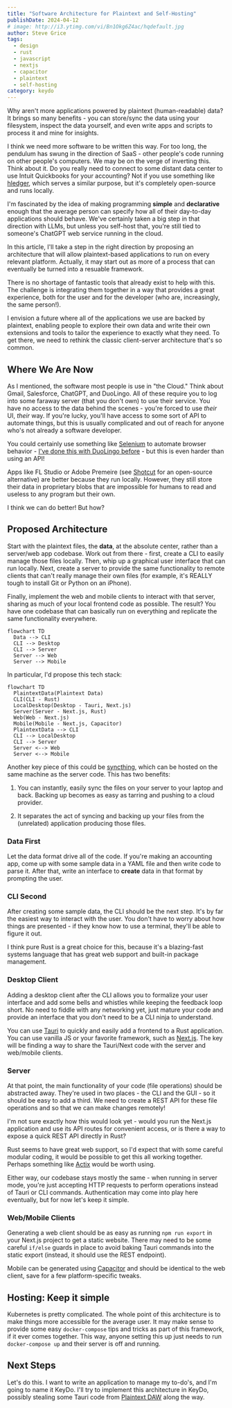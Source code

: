 ```yaml
---
title: "Software Architecture for Plaintext and Self-Hosting"
publishDate: 2024-04-12
# image: http://i3.ytimg.com/vi/Bn1Okg6Z4ac/hqdefault.jpg
author: Steve Grice
tags:
  - design
  - rust
  - javascript
  - nextjs
  - capacitor
  - plaintext
  - self-hosting
category: keydo
---
```


Why aren't more applications powered by plaintext (human-readable) data? It brings so many benefits - you can store/sync the data using your filesystem, inspect the data yourself, and even write apps and scripts to process it and mine for insights.

I think we need more software to be written this way. For too long, the pendulum has swung in the direction of SaaS - other people's code running on other people's computers. We may be on the verge of inverting this. Think about it. Do you really need to connect to some distant data center to use Intuit Quickbooks for your accounting? Not if you use something like [hledger](https://hledger.org/), which serves a similar purpose, but it's completely open-source and runs locally.

I'm fascinated by the idea of making programming **simple** and **declarative** enough that the average person can specify how all of their day-to-day applications should behave. We've certainly taken a big step in that direction with LLMs, but unless you self-host that, you're still tied to someone's ChatGPT web service running in the cloud.

In this article, I'll take a step in the right direction by proposing an architecture that will allow plaintext-based applications to run on every relevant platform. Actually, it may start out as more of a process that can eventually be turned into a resuable framework.

There is no shortage of fantastic tools that already exist to help with this. The challenge is integrating them together in a way that provides a great experience, both for the user and for the developer (who are, increasingly, the same person!).

I envision a future where all of the applications we use are backed by plaintext, enabling people to explore their own data and write their own extensions and tools to tailor the experience to exactly what they need. To get there, we need to rethink the classic client-server architecture that's so common.

## Where We Are Now

As I mentioned, the software most people is use in "the Cloud." Think about Gmail, Salesforce, ChatGPT, and DuoLingo. All of these require you to log into some faraway server (that you don't own) to use their service. You have no access to the data behind the scenes - you're forced to use *their* UI, *their* way. If you're lucky, you'll have access to some sort of API to automate things, but this is usually complicated and out of reach for anyone who's not already a software developer.

You could certainly use something like [Selenium](/blog/2020/90-sec/selenium-ubuntu) to automate browser behavior - [I've done this with DuoLingo before](/blog/2020/duobot) - but this is even harder than using an API!

Apps like FL Studio or Adobe Premeire (see [Shotcut](https://shotcut.org/) for an open-source alternative) are better because they run locally. However, they still store their data in proprietary blobs that are impossible for humans to read and useless to any program but their own.

I think we can do better! But how?

## Proposed Architecture

Start with the plaintext files, the **data**, at the absolute center, rather than a server/web app codebase. Work out from there - first, create a CLI to easily manage those files locally. Then, whip up a graphical user interface that can run locally. Next, create a server to provide the same functionality to remote clients that can't really manage their own files (for example, it's REALLY tough to install Git or Python on an iPhone).

Finally, implement the web and mobile clients to interact with that server, sharing as much of your local frontend code as possible. The result? You have one codebase that can basically run on everything and replicate the same functionality everywhere.

```mermaid
flowchart TD
  Data --> CLI
  CLI --> Desktop
  CLI --> Server
  Server --> Web
  Server --> Mobile
```

In particular, I'd propose this tech stack:

```mermaid
flowchart TD
  PlaintextData(Plaintext Data)
  CLI(CLI - Rust)
  LocalDesktop(Desktop - Tauri, Next.js)
  Server(Server - Next.js, Rust)
  Web(Web - Next.js)
  Mobile(Mobile - Next.js, Capacitor)
  PlaintextData --> CLI
  CLI --> LocalDesktop
  CLI --> Server
  Server <--> Web
  Server <--> Mobile
```

Another key piece of this could be [syncthing](https://syncthing.net/), which can be hosted on the same machine as the server code. This has two benefits:

1. You can instantly, easily sync the files on your server to your laptop and back. Backing up becomes as easy as tarring and pushing to a cloud provider.

2. It separates the act of syncing and backing up your files from the (unrelated) application producing those files.


### Data First

Let the data format drive all of the code. If you're making an accounting app, come up with some sample data in a YAML file and then write code to parse it. After that, write an interface to **create** data in that format by prompting the user.

### CLI Second

After creating some sample data, the CLI should be the next step. It's by far the easiest way to interact with the user. You don't have to worry about how things are presented - if they know how to use a terminal, they'll be able to figure it out.

I think pure Rust is a great choice for this, because it's a blazing-fast systems language that has great web support and built-in package management.

### Desktop Client

Adding a desktop client after the CLI allows you to formalize your user interface and add some bells and whistles while keeping the feedback loop short. No need to fiddle with any networking yet, just mature your code and provide an interface that you don't need to be a CLI ninja to understand.

You can use [Tauri](https://tauri.app/) to quickly and easily add a frontend to a Rust application. You can use vanilla JS or your favorite framework, such as [Next.js](https://nextjs.org/). The key will be finding a way to share the Tauri/Next code with the server and web/mobile clients.

### Server

At that point, the main functionality of your code (file operations) should be abstracted away. They're used in two places - the CLI and the GUI - so it should be easy to add a third. We need to create a REST API for these file operations and so that we can make changes remotely!

I'm not sure exactly how this would look yet - would you run the Next.js application and use its API routes for convenient access, or is there a way to expose a quick REST API directly in Rust?

Rust seems to have great web support, so I'd expect that with some careful modular coding, it would be possible to get this all working together. Perhaps something like [Actix](https://actix.rs/) would be worth using.

Either way, our codebase stays mostly the same - when running in server mode, you're just accepting HTTP requests to perform operations instead of Tauri or CLI commands. Authentication may come into play here eventually, but for now let's keep it simple.

### Web/Mobile Clients

Generating a web client should be as easy as running `npm run export` in your Next.js project to get a static website. There may need to be some careful `if/else` guards in place to avoid baking Tauri commands into the static export (instead, it should use the REST endpoint).

Mobile can be generated using [Capacitor](https://capacitorjs.com/) and should be identical to the web client, save for a few platform-specific tweaks.

## Hosting: Keep it simple

Kubernetes is pretty complicated. The whole point of this architecture is to make things more accessible for the average user. It may make sense to provide some easy `docker-compose` tips and tricks as part of this framework, if it ever comes together. This way, anyone setting this up just needs to run `docker-compose up` and their server is off and running.

## Next Steps

Let's do this. I want to write an application to manage my to-do's, and I'm going to name it KeyDo. I'll try to implement this architecture in KeyDo, possibly stealing some Tauri code from [Plaintext DAW](/products/ptd) along the way.
